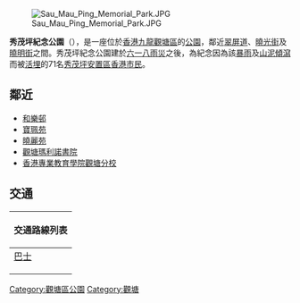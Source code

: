 [[File:Sau_Mau_Ping_Memorial_Park.JPG|thumb]]

'''秀茂坪紀念公園'''（{{lang|en|'''Sau Mau Ping Memorial Park'''}}），是一座位於[[香港|香港]][[九龍|九龍]][[觀塘區|觀塘區]]的[[公園|公園]]，鄰近[[翠屏道|翠屏道]]、[[曉光街|曉光街]]及[[曉明街|曉明街]]之間。秀茂坪紀念公園建於[[六一八雨災|六一八雨災]]之後，為紀念因為該[[暴雨|暴雨]]及[[山泥傾瀉|山泥傾瀉]]而被[[活埋|活埋]]的71名[[秀茂坪邨|秀茂坪安置區]][[香港市民|香港市民]]。

==鄰近==
*[[和樂邨|和樂邨]]
*[[寶珮苑|寶珮苑]]
*[[曉麗苑|曉麗苑]]
*[[觀塘瑪利諾書院|觀塘瑪利諾書院]]
*[[香港專業教育學院觀塘分校|香港專業教育學院觀塘分校]]

==交通==
{| class="mw-collapsible mw-collapsed wikitable" style="background:white; margin: 0 auto; width: auto;" 
! 交通路線列表
|-
|
;[[香港巴士|巴士]]
{{九龍新界巴士簡單列表|11B|11C|13M|89|89B|89C|89X}}
|}

{{香港公園}}

{{HK-cult-stub}}

[[Category:觀塘區公園|Category:觀塘區公園]]
[[Category:觀塘|Category:觀塘]]